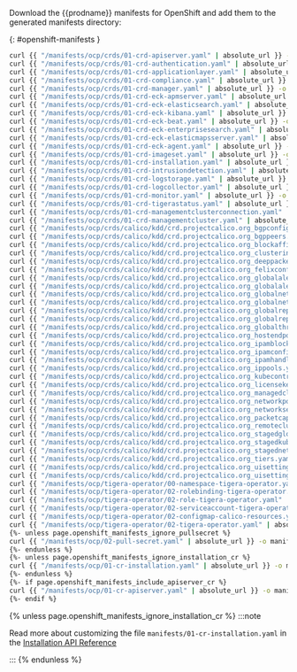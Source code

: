 Download the {{prodname}} manifests for OpenShift and add them to the generated manifests directory:

[comment]: # (openshift-manifests div id below is used by release-scripts/generate-ocp-manifests.py to generate ocp archive)

{: #openshift-manifests }
```bash
curl {{ "/manifests/ocp/crds/01-crd-apiserver.yaml" | absolute_url }} -o manifests/01-crd-apiserver.yaml
curl {{ "/manifests/ocp/crds/01-crd-authentication.yaml" | absolute_url }} -o manifests/01-crd-authentication.yaml
curl {{ "/manifests/ocp/crds/01-crd-applicationlayer.yaml" | absolute_url }} -o manifests/01-crd-applicationlayer.yaml
curl {{ "/manifests/ocp/crds/01-crd-compliance.yaml" | absolute_url }} -o manifests/01-crd-compliance.yaml
curl {{ "/manifests/ocp/crds/01-crd-manager.yaml" | absolute_url }} -o manifests/01-crd-manager.yaml
curl {{ "/manifests/ocp/crds/01-crd-eck-apmserver.yaml" | absolute_url }} -o manifests/01-crd-eck-apmserver.yaml
curl {{ "/manifests/ocp/crds/01-crd-eck-elasticsearch.yaml" | absolute_url }} -o manifests/01-crd-eck-elasticsearch.yaml
curl {{ "/manifests/ocp/crds/01-crd-eck-kibana.yaml" | absolute_url }} -o manifests/01-crd-eck-kibana.yaml
curl {{ "/manifests/ocp/crds/01-crd-eck-beat.yaml" | absolute_url }} -o manifests/01-crd-eck-beat.yaml
curl {{ "/manifests/ocp/crds/01-crd-eck-enterprisesearch.yaml" | absolute_url }} -o manifests/01-crd-eck-enterprisesearch.yaml
curl {{ "/manifests/ocp/crds/01-crd-eck-elasticmapsserver.yaml" | absolute_url }} -o manifests/01-crd-eck-elasticmapsserver.yaml
curl {{ "/manifests/ocp/crds/01-crd-eck-agent.yaml" | absolute_url }} -o manifests/01-crd-eck-agent.yaml
curl {{ "/manifests/ocp/crds/01-crd-imageset.yaml" | absolute_url }} -o manifests/01-crd-imageset.yaml
curl {{ "/manifests/ocp/crds/01-crd-installation.yaml" | absolute_url }} -o manifests/01-crd-installation.yaml
curl {{ "/manifests/ocp/crds/01-crd-intrusiondetection.yaml" | absolute_url }} -o manifests/01-crd-intrusiondetection.yaml
curl {{ "/manifests/ocp/crds/01-crd-logstorage.yaml" | absolute_url }} -o manifests/01-crd-logstorage.yaml
curl {{ "/manifests/ocp/crds/01-crd-logcollector.yaml" | absolute_url }} -o manifests/01-crd-logcollector.yaml
curl {{ "/manifests/ocp/crds/01-crd-monitor.yaml" | absolute_url }} -o manifests/01-crd-monitor.yaml
curl {{ "/manifests/ocp/crds/01-crd-tigerastatus.yaml" | absolute_url }} -o manifests/01-crd-tigerastatus.yaml
curl {{ "/manifests/ocp/crds/01-crd-managementclusterconnection.yaml" | absolute_url }} -o manifests/01-crd-managementclusterconnection.yaml
curl {{ "/manifests/ocp/crds/01-crd-managementcluster.yaml" | absolute_url }} -o manifests/01-crd-managementcluster.yaml
curl {{ "/manifests/ocp/crds/calico/kdd/crd.projectcalico.org_bgpconfigurations.yaml" | absolute_url }} -o manifests/crd.projectcalico.org_bgpconfigurations.yaml 
curl {{ "/manifests/ocp/crds/calico/kdd/crd.projectcalico.org_bgppeers.yaml" | absolute_url }} -o manifests/crd.projectcalico.org_bgppeers.yaml 
curl {{ "/manifests/ocp/crds/calico/kdd/crd.projectcalico.org_blockaffinities.yaml" | absolute_url }} -o manifests/crd.projectcalico.org_blockaffinities.yaml 
curl {{ "/manifests/ocp/crds/calico/kdd/crd.projectcalico.org_clusterinformations.yaml" | absolute_url }} -o manifests/crd.projectcalico.org_clusterinformations.yaml 
curl {{ "/manifests/ocp/crds/calico/kdd/crd.projectcalico.org_deeppacketinspections.yaml" | absolute_url }} -o manifests/crd.projectcalico.org_deeppacketinspections.yaml 
curl {{ "/manifests/ocp/crds/calico/kdd/crd.projectcalico.org_felixconfigurations.yaml" | absolute_url }} -o manifests/crd.projectcalico.org_felixconfigurations.yaml 
curl {{ "/manifests/ocp/crds/calico/kdd/crd.projectcalico.org_globalalerts.yaml" | absolute_url }} -o manifests/crd.projectcalico.org_globalalerts.yaml 
curl {{ "/manifests/ocp/crds/calico/kdd/crd.projectcalico.org_globalalerttemplates.yaml" | absolute_url }} -o manifests/crd.projectcalico.org_globalalerttemplates.yaml 
curl {{ "/manifests/ocp/crds/calico/kdd/crd.projectcalico.org_globalnetworkpolicies.yaml" | absolute_url }} -o manifests/crd.projectcalico.org_globalnetworkpolicies.yaml 
curl {{ "/manifests/ocp/crds/calico/kdd/crd.projectcalico.org_globalnetworksets.yaml" | absolute_url }} -o manifests/crd.projectcalico.org_globalnetworksets.yaml 
curl {{ "/manifests/ocp/crds/calico/kdd/crd.projectcalico.org_globalreports.yaml" | absolute_url }} -o manifests/crd.projectcalico.org_globalreports.yaml 
curl {{ "/manifests/ocp/crds/calico/kdd/crd.projectcalico.org_globalreporttypes.yaml" | absolute_url }} -o manifests/crd.projectcalico.org_globalreporttypes.yaml 
curl {{ "/manifests/ocp/crds/calico/kdd/crd.projectcalico.org_globalthreatfeeds.yaml" | absolute_url }} -o manifests/crd.projectcalico.org_globalthreatfeeds.yaml 
curl {{ "/manifests/ocp/crds/calico/kdd/crd.projectcalico.org_hostendpoints.yaml" | absolute_url }} -o manifests/crd.projectcalico.org_hostendpoints.yaml 
curl {{ "/manifests/ocp/crds/calico/kdd/crd.projectcalico.org_ipamblocks.yaml" | absolute_url }} -o manifests/crd.projectcalico.org_ipamblocks.yaml 
curl {{ "/manifests/ocp/crds/calico/kdd/crd.projectcalico.org_ipamconfigs.yaml" | absolute_url }} -o manifests/crd.projectcalico.org_ipamconfigs.yaml 
curl {{ "/manifests/ocp/crds/calico/kdd/crd.projectcalico.org_ipamhandles.yaml" | absolute_url }} -o manifests/crd.projectcalico.org_ipamhandles.yaml 
curl {{ "/manifests/ocp/crds/calico/kdd/crd.projectcalico.org_ippools.yaml" | absolute_url }} -o manifests/crd.projectcalico.org_ippools.yaml 
curl {{ "/manifests/ocp/crds/calico/kdd/crd.projectcalico.org_kubecontrollersconfigurations.yaml" | absolute_url }} -o manifests/crd.projectcalico.org_kubecontrollersconfigurations.yaml 
curl {{ "/manifests/ocp/crds/calico/kdd/crd.projectcalico.org_licensekeys.yaml" | absolute_url }} -o manifests/crd.projectcalico.org_licensekeys.yaml 
curl {{ "/manifests/ocp/crds/calico/kdd/crd.projectcalico.org_managedclusters.yaml" | absolute_url }} -o manifests/crd.projectcalico.org_managedclusters.yaml 
curl {{ "/manifests/ocp/crds/calico/kdd/crd.projectcalico.org_networkpolicies.yaml" | absolute_url }} -o manifests/crd.projectcalico.org_networkpolicies.yaml 
curl {{ "/manifests/ocp/crds/calico/kdd/crd.projectcalico.org_networksets.yaml" | absolute_url }} -o manifests/crd.projectcalico.org_networksets.yaml 
curl {{ "/manifests/ocp/crds/calico/kdd/crd.projectcalico.org_packetcaptures.yaml" | absolute_url }} -o manifests/crd.projectcalico.org_packetcaptures.yaml 
curl {{ "/manifests/ocp/crds/calico/kdd/crd.projectcalico.org_remoteclusterconfigurations.yaml" | absolute_url }} -o manifests/crd.projectcalico.org_remoteclusterconfigurations.yaml 
curl {{ "/manifests/ocp/crds/calico/kdd/crd.projectcalico.org_stagedglobalnetworkpolicies.yaml" | absolute_url }} -o manifests/crd.projectcalico.org_stagedglobalnetworkpolicies.yaml 
curl {{ "/manifests/ocp/crds/calico/kdd/crd.projectcalico.org_stagedkubernetesnetworkpolicies.yaml" | absolute_url }} -o manifests/crd.projectcalico.org_stagedkubernetesnetworkpolicies.yaml 
curl {{ "/manifests/ocp/crds/calico/kdd/crd.projectcalico.org_stagednetworkpolicies.yaml" | absolute_url }} -o manifests/crd.projectcalico.org_stagednetworkpolicies.yaml 
curl {{ "/manifests/ocp/crds/calico/kdd/crd.projectcalico.org_tiers.yaml" | absolute_url }} -o manifests/crd.projectcalico.org_tiers.yaml
curl {{ "/manifests/ocp/crds/calico/kdd/crd.projectcalico.org_uisettings.yaml" | absolute_url }} -o manifests/crd.projectcalico.org_uisettings.yaml
curl {{ "/manifests/ocp/crds/calico/kdd/crd.projectcalico.org_uisettingsgroups.yaml" | absolute_url }} -o manifests/crd.projectcalico.org_uisettingsgroups.yaml
curl {{ "/manifests/ocp/tigera-operator/00-namespace-tigera-operator.yaml" | absolute_url }} -o manifests/00-namespace-tigera-operator.yaml
curl {{ "/manifests/ocp/tigera-operator/02-rolebinding-tigera-operator.yaml" | absolute_url }} -o manifests/02-rolebinding-tigera-operator.yaml
curl {{ "/manifests/ocp/tigera-operator/02-role-tigera-operator.yaml" | absolute_url }} -o manifests/02-role-tigera-operator.yaml
curl {{ "/manifests/ocp/tigera-operator/02-serviceaccount-tigera-operator.yaml" | absolute_url }} -o manifests/02-serviceaccount-tigera-operator.yaml
curl {{ "/manifests/ocp/tigera-operator/02-configmap-calico-resources.yaml" | absolute_url }} -o manifests/02-configmap-calico-resources.yaml
curl {{ "/manifests/ocp/tigera-operator/02-tigera-operator.yaml" | absolute_url }} -o manifests/02-tigera-operator.yaml
{%- unless page.openshift_manifests_ignore_pullsecret %}
curl {{ "/manifests/ocp/02-pull-secret.yaml" | absolute_url }} -o manifests/02-pull-secret.yaml
{%- endunless %}
{%- unless page.openshift_manifests_ignore_installation_cr %}
curl {{ "/manifests/ocp/01-cr-installation.yaml" | absolute_url }} -o manifests/01-cr-installation.yaml
{%- endunless %}
{%- if page.openshift_manifests_include_apiserver_cr %}
curl {{ "/manifests/ocp/01-cr-apiserver.yaml" | absolute_url }} -o manifests/01-cr-apiserver.yaml
{%- endif %}
```
{% unless page.openshift_manifests_ignore_installation_cr %}
:::note

Read more about customizing the file `manifests/01-cr-installation.yaml` in the [Installation API Reference](../../reference/installation/api.mdx#operator.tigera.io/v1.Installation)

:::
{% endunless %}
